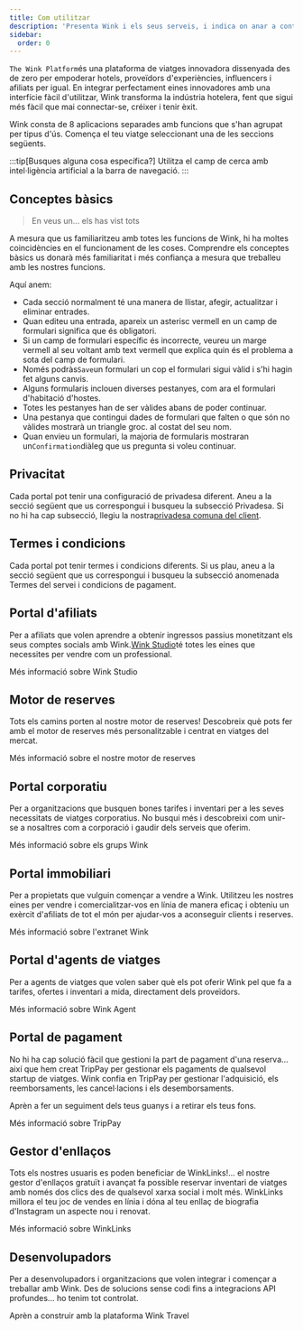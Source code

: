 ```yaml
---
title: Com utilitzar
description: 'Presenta Wink i els seus serveis, i indica on anar a continuació.'
sidebar:
  order: 0
---
```


`The Wink Platform`és una plataforma de viatges innovadora dissenyada des de zero per empoderar hotels, proveïdors d'experiències, influencers i afiliats per igual. En integrar perfectament eines innovadores amb una interfície fàcil d'utilitzar, Wink transforma la indústria hotelera, fent que sigui més fàcil que mai connectar-se, créixer i tenir èxit.

Wink consta de 8 aplicacions separades amb funcions que s'han agrupat per tipus d'ús.
Comença el teu viatge seleccionant una de les seccions següents.

:::tip\[Busques alguna cosa específica?]
Utilitza el camp de cerca amb intel·ligència artificial a la barra de navegació.
:::

## Conceptes bàsics

> En veus un... els has vist tots

A mesura que us familiaritzeu amb totes les funcions de Wink, hi ha moltes coincidències en el funcionament de les coses.
Comprendre els conceptes bàsics us donarà més familiaritat i més confiança a mesura que treballeu amb les nostres funcions.

Aquí anem:

* Cada secció normalment té una manera de llistar, afegir, actualitzar i eliminar entrades.
* Quan editeu una entrada, apareix un asterisc vermell<Badge text="*" variant="danger" size="large" />
  en un camp de formulari significa que és obligatori.
* Si un camp de formulari específic és incorrecte, veureu un marge vermell al seu voltant amb text vermell que explica quin és el problema a sota del camp de formulari.
* Només podràs`Save`un formulari un cop el formulari sigui vàlid i s'hi hagin fet alguns canvis.
* Alguns formularis inclouen diverses pestanyes, com ara el formulari d'habitació d'hostes.
* Totes les pestanyes han de ser vàlides abans de poder continuar.
* Una pestanya que contingui dades de formulari que falten o que són no vàlides mostrarà un triangle groc.<Badge text="⚠️" variant="caution" size="large" />
  al costat del seu nom.
* Quan envieu un formulari, la majoria de formularis mostraran un`Confirmation`diàleg que us pregunta si voleu continuar.

## Privacitat

Cada portal pot tenir una configuració de privadesa diferent. Aneu a la secció següent que us correspongui i busqueu la subsecció Privadesa. Si no hi ha cap subsecció, llegiu la nostra[privadesa comuna del client](/booking-engine/privacy).

## Termes i condicions

Cada portal pot tenir termes i condicions diferents. Si us plau, aneu a la secció següent que us correspongui i busqueu la subsecció anomenada Termes del servei i condicions de pagament.

## Portal d'afiliats

Per a afiliats que volen aprendre a obtenir ingressos passius monetitzant els seus comptes socials amb Wink.[Wink Studio](https://studio.wink.travel)té totes les eines que necessites per vendre com un professional.

<LinkButton href="/studio/what-is-studio">
  Més informació sobre Wink Studio
</LinkButton>


## Motor de reserves

Tots els camins porten al nostre motor de reserves! Descobreix què pots fer amb el motor de reserves més personalitzable i centrat en viatges del mercat.

<LinkButton href="/booking-engine/in-a-nutshell">
  Més informació sobre el nostre motor de reserves
</LinkButton>


## Portal corporatiu

Per a organitzacions que busquen bones tarifes i inventari per a les seves necessitats de viatges corporatius. No busqui més i descobreixi com unir-se a nosaltres com a corporació i gaudir dels serveis que oferim.

<LinkButton href="/corporate/what-is-group">
  Més informació sobre els grups Wink
</LinkButton>


## Portal immobiliari

Per a propietats que vulguin començar a vendre a Wink. Utilitzeu les nostres eines per vendre i comercialitzar-vos en línia de manera eficaç i obteniu un exèrcit d'afiliats de tot el món per ajudar-vos a aconseguir clients i reserves.

<LinkButton href="/extranet/what-is-extranet">
  Més informació sobre l'extranet Wink
</LinkButton>


## Portal d'agents de viatges

Per a agents de viatges que volen saber què els pot oferir Wink pel que fa a tarifes, ofertes i inventari a mida, directament dels proveïdors.

<LinkButton href="/travel-agent/what-is-agent">
  Més informació sobre Wink Agent
</LinkButton>


## Portal de pagament

No hi ha cap solució fàcil que gestioni la part de pagament d'una reserva... així que hem creat TripPay per gestionar els pagaments de qualsevol startup de viatges. Wink confia en TripPay per gestionar l'adquisició, els reemborsaments, les cancel·lacions i els desemborsaments.

Aprèn a fer un seguiment dels teus guanys i a retirar els teus fons.

<LinkButton href="/payment/what-is-trip-pay">
  Més informació sobre TripPay
</LinkButton>


## Gestor d'enllaços

Tots els nostres usuaris es poden beneficiar de WinkLinks!... el nostre gestor d'enllaços gratuït i avançat fa possible reservar inventari de viatges amb només dos clics des de qualsevol xarxa social i molt més.
WinkLinks millora el teu joc de vendes en línia i dóna al teu enllaç de biografia d'Instagram un aspecte nou i renovat.

<LinkButton href="/link-manager/wink-links">
  Més informació sobre WinkLinks
</LinkButton>


## Desenvolupadors

Per a desenvolupadors i organitzacions que volen integrar i començar a treballar amb Wink. Des de solucions sense codi fins a integracions API profundes... ho tenim tot controlat.

<LinkButton href="/developers/build-on-wink">
  Aprèn a construir amb la plataforma Wink Travel
</LinkButton>

